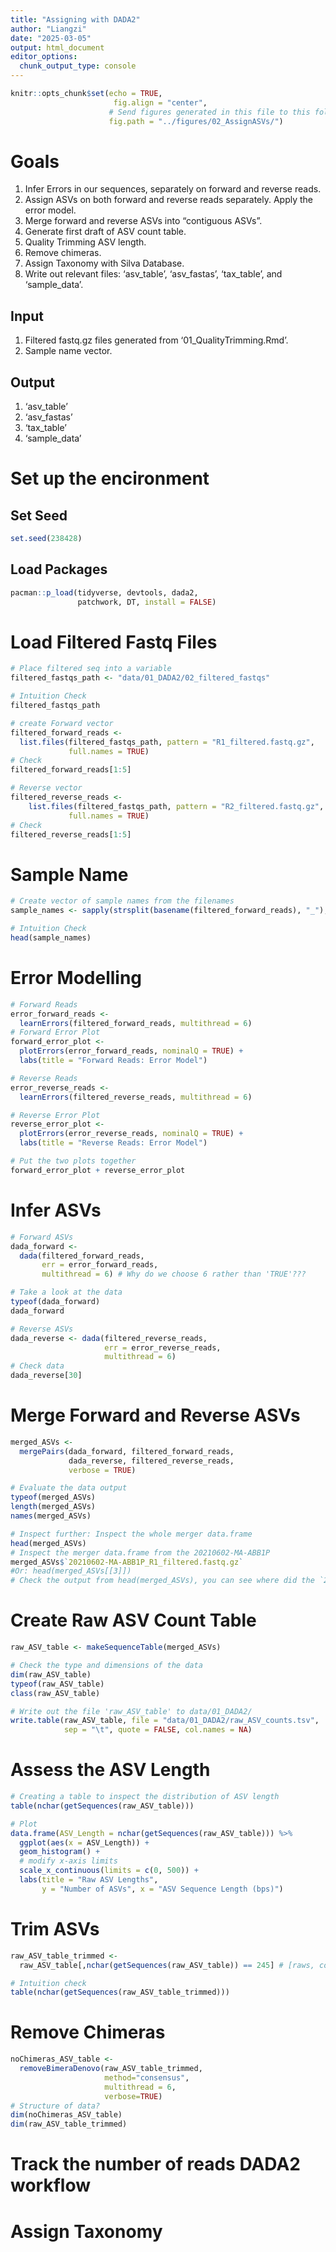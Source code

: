 ```yaml
---
title: "Assigning with DADA2"
author: "Liangzi"
date: "2025-03-05"
output: html_document
editor_options: 
  chunk_output_type: console
---
```


```r
knitr::opts_chunk$set(echo = TRUE,
                       fig.align = "center",
                      # Send figures generated in this file to this folder below
                      fig.path = "../figures/02_AssignASVs/")
```

# Goals

1. Infer Errors in our sequences, separately on forward and reverse reads.
2. Assign ASVs on both forward and reverse reads separately. Apply the error model.
3. Merge forward and reverse ASVs into "contiguous ASVs".
4. Generate first draft of ASV count table.
5. Quality Trimming ASV length.
6. Remove chimeras.
7. Assign Taxonomy with Silva Database.
8. Write out relevant files: 'asv_table', 'asv_fastas', 'tax_table', and 'sample_data'.

## Input
1. Filtered fastq.gz files generated from '01_QualityTrimming.Rmd'.
2. Sample name vector.

## Output
1. 'asv_table'
2. 'asv_fastas'
3. 'tax_table'
4. 'sample_data'

# Set up the encironment

## Set Seed
```r
set.seed(238428)
```

## Load Packages
```r
pacman::p_load(tidyverse, devtools, dada2, 
               patchwork, DT, install = FALSE)
```

# Load Filtered Fastq Files
```r
# Place filtered seq into a variable
filtered_fastqs_path <- "data/01_DADA2/02_filtered_fastqs"

# Intuition Check 
filtered_fastqs_path

# create Forward vector
filtered_forward_reads <- 
  list.files(filtered_fastqs_path, pattern = "R1_filtered.fastq.gz",
             full.names = TRUE)
# Check 
filtered_forward_reads[1:5]

# Reverse vector
filtered_reverse_reads <- 
    list.files(filtered_fastqs_path, pattern = "R2_filtered.fastq.gz",
             full.names = TRUE)  
# Check 
filtered_reverse_reads[1:5]
```

# Sample Name
```r
# Create vector of sample names from the filenames 
sample_names <- sapply(strsplit(basename(filtered_forward_reads), "_"), `[`,1) 

# Intuition Check 
head(sample_names)
```

# Error Modelling
```r
# Forward Reads
error_forward_reads <-
  learnErrors(filtered_forward_reads, multithread = 6)
# Forward Error Plot
forward_error_plot <- 
  plotErrors(error_forward_reads, nominalQ = TRUE) + 
  labs(title = "Forward Reads: Error Model")

# Reverse Reads
error_reverse_reads <- 
  learnErrors(filtered_reverse_reads, multithread = 6)

# Reverse Error Plot
reverse_error_plot <- 
  plotErrors(error_reverse_reads, nominalQ = TRUE) + 
  labs(title = "Reverse Reads: Error Model")

# Put the two plots together
forward_error_plot + reverse_error_plot
```

# Infer ASVs
```r
# Forward ASVs
dada_forward <- 
  dada(filtered_forward_reads,
       err = error_forward_reads, 
       multithread = 6) # Why do we choose 6 rather than 'TRUE'???

# Take a look at the data
typeof(dada_forward)
dada_forward

# Reverse ASVs
dada_reverse <- dada(filtered_reverse_reads,
                     err = error_reverse_reads,
                     multithread = 6)
# Check data
dada_reverse[30]
```

# Merge Forward and Reverse ASVs
```r
merged_ASVs <-
  mergePairs(dada_forward, filtered_forward_reads, 
             dada_reverse, filtered_reverse_reads,
             verbose = TRUE)

# Evaluate the data output
typeof(merged_ASVs)
length(merged_ASVs)
names(merged_ASVs)

# Inspect further: Inspect the whole merger data.frame
head(merged_ASVs)
# Inspect the merger data.frame from the 20210602-MA-ABB1P
merged_ASVs$`20210602-MA-ABB1P_R1_filtered.fastq.gz`
#Or: head(merged_ASVs[[3]]) 
# Check the output from head(merged_ASVs), you can see where did the `20210602-MA-ABB1P_R1_filtered.fastq.gz` locate
```

# Create Raw ASV Count Table
```r
raw_ASV_table <- makeSequenceTable(merged_ASVs)

# Check the type and dimensions of the data
dim(raw_ASV_table)
typeof(raw_ASV_table)
class(raw_ASV_table)

# Write out the file 'raw_ASV_table' to data/01_DADA2/
write.table(raw_ASV_table, file = "data/01_DADA2/raw_ASV_counts.tsv", 
            sep = "\t", quote = FALSE, col.names = NA)
```

# Assess the ASV Length
```r

# Creating a table to inspect the distribution of ASV length
table(nchar(getSequences(raw_ASV_table)))

# Plot
data.frame(ASV_Length = nchar(getSequences(raw_ASV_table))) %>%
  ggplot(aes(x = ASV_Length)) +
  geom_histogram() +
  # modify x-axis limits
  scale_x_continuous(limits = c(0, 500)) + 
  labs(title = "Raw ASV Lengths",
       y = "Number of ASVs", x = "ASV Sequence Length (bps)")
```

# Trim ASVs
```r
raw_ASV_table_trimmed <-
  raw_ASV_table[,nchar(getSequences(raw_ASV_table)) == 245] # [raws, columns], checkout the output_take 245 which is the largest (shows that 245-3160)

# Intuition check
table(nchar(getSequences(raw_ASV_table_trimmed)))
```

# Remove Chimeras
```r
noChimeras_ASV_table <- 
  removeBimeraDenovo(raw_ASV_table_trimmed,
                     method="consensus",
                     multithread = 6, 
                     verbose=TRUE)
# Structure of data?
dim(noChimeras_ASV_table)
dim(raw_ASV_table_trimmed)

```

# Track the number of reads DADA2 workflow

# Assign Taxonomy


